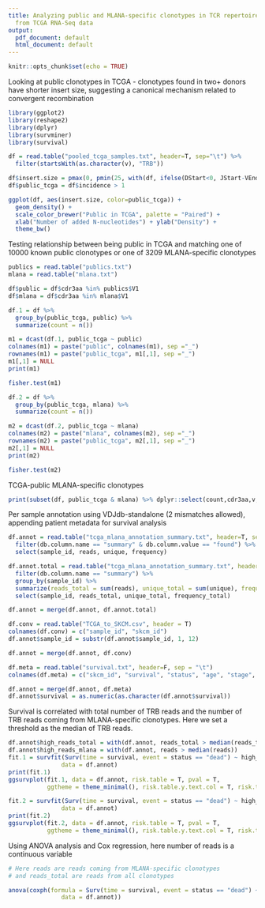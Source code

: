 ```yaml
---
title: Analyzing public and MLANA-specific clonotypes in TCR repertoires extracted
  from TCGA RNA-Seq data
output:
  pdf_document: default
  html_document: default
---
```


```r
knitr::opts_chunk$set(echo = TRUE)
```

Looking at public clonotypes in TCGA - clonotypes found in two+ donors have shorter insert size, suggesting a canonical mechanism related to convergent recombination

```r
library(ggplot2)
library(reshape2)
library(dplyr)
library(survminer)
library(survival)

df = read.table("pooled_tcga_samples.txt", header=T, sep="\t") %>%
  filter(startsWith(as.character(v), "TRB"))

df$insert.size = pmax(0, pmin(25, with(df, ifelse(DStart<0, JStart-VEnd - 1, DStart-VEnd+JStart-DEnd - 2))))
df$public_tcga = df$incidence > 1

ggplot(df, aes(insert.size, color=public_tcga)) +
  geom_density() +
  scale_color_brewer("Public in TCGA", palette = "Paired") +
  xlab("Number of added N-nucleotides") + ylab("Density") +
  theme_bw()
```

Testing relationship between being public in TCGA and matching one of 10000 known public clonotypes or one of 3209 MLANA-specific clonotypes

```r
publics = read.table("publics.txt")
mlana = read.table("mlana.txt")

df$public = df$cdr3aa %in% publics$V1
df$mlana = df$cdr3aa %in% mlana$V1

df.1 = df %>%
  group_by(public_tcga, public) %>%
  summarize(count = n())

m1 = dcast(df.1, public_tcga ~ public)
colnames(m1) = paste("public", colnames(m1), sep ="_")
rownames(m1) = paste("public_tcga", m1[,1], sep ="_")
m1[,1] = NULL
print(m1)

fisher.test(m1)

df.2 = df %>%
  group_by(public_tcga, mlana) %>%
  summarize(count = n())

m2 = dcast(df.2, public_tcga ~ mlana)
colnames(m2) = paste("mlana", colnames(m2), sep ="_")
rownames(m2) = paste("public_tcga", m2[,1], sep ="_")
m2[,1] = NULL
print(m2)

fisher.test(m2)
```

TCGA-public MLANA-specific clonotypes

```r
print(subset(df, public_tcga & mlana) %>% dplyr::select(count,cdr3aa,v,j,incidence))
```

Per sample annotation using VDJdb-standalone (2 mismatches allowed), appending patient metadata for survival analysis

```r
df.annot = read.table("tcga_mlana_annotation_summary.txt", header=T, sep="\t") %>%
  filter(db.column.name == "summary" & db.column.value == "found") %>%
  select(sample_id, reads, unique, frequency)

df.annot.total = read.table("tcga_mlana_annotation_summary.txt", header=T, sep="\t") %>%
  filter(db.column.name == "summary") %>%
  group_by(sample_id) %>%
  summarize(reads_total = sum(reads), unique_total = sum(unique), frequency_total = sum(frequency)) %>%
  select(sample_id, reads_total, unique_total, frequency_total)

df.annot = merge(df.annot, df.annot.total)

df.conv = read.table("TCGA_to_SKCM.csv", header = T)
colnames(df.conv) = c("sample_id", "skcm_id")
df.annot$sample_id = substr(df.annot$sample_id, 1, 12)

df.annot = merge(df.annot, df.conv)

df.meta = read.table("survival.txt", header=F, sep = "\t")
colnames(df.meta) = c("skcm_id", "survival", "status", "age", "stage", "sex")

df.annot = merge(df.annot, df.meta)
df.annot$survival = as.numeric(as.character(df.annot$survival))
```

Survival is correlated with total number of TRB reads and the number of TRB reads coming from MLANA-specific clonotypes. Here we set a threshold as the median of TRB reads.

```r
df.annot$high_reads_total = with(df.annot, reads_total > median(reads_total))
df.annot$high_reads_mlana = with(df.annot, reads > median(reads))
fit.1 = survfit(Surv(time = survival, event = status == "dead") ~ high_reads_total,
               data = df.annot)
print(fit.1)
ggsurvplot(fit.1, data = df.annot, risk.table = T, pval = T,
           ggtheme = theme_minimal(), risk.table.y.text.col = T, risk.table.y.text = F)

fit.2 = survfit(Surv(time = survival, event = status == "dead") ~ high_reads_mlana,
               data = df.annot)
print(fit.2)
ggsurvplot(fit.2, data = df.annot, risk.table = T, pval = T,
           ggtheme = theme_minimal(), risk.table.y.text.col = T, risk.table.y.text = F)
```

Using ANOVA analysis and Cox regression, here number of reads is a continuous variable

```r
# Here reads are reads coming from MLANA-specific clonotypes
# and reads_total are reads from all clonotypes

anova(coxph(formula = Surv(time = survival, event = status == "dead") ~ reads*reads_total,
               data = df.annot))
```